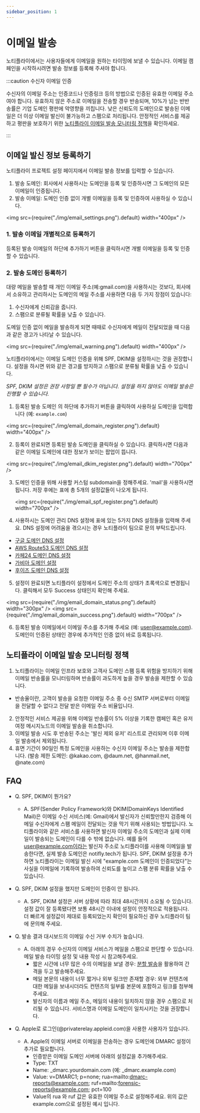 ```yaml
---
sidebar_position: 1
---
```


# 이메일 발송

노티플라이에서는 사용자들에게 이메일을 원하는 타이밍에 보낼 수 있습니다. 이메일 캠페인을 시작하시려면 발송 정보를 등록해 주셔야 합니다. 

:::caution 수신자 이메일 인증

수신자의 이메일 주소는 인증코드나 인증링크 등의 방법으로 인증된 유효한 이메일 주소여야 합니다. 유효하지 않은 주소로 이메일을 전송할 경우 반송되며, 10%가 넘는 반반송률은 기업 도메인 평판에 악영향을 끼칩니다. 낮은 신뢰도의 도메인으로 발송된 이메일은 더 이상 이메일 발신이 불가능하고 스팸으로 처리됩니다.
안정적인 서비스를 제공하고 평판을 보호하기 위한 [노티플라이 이메일 발송 모니터링 정책](https://docs.notifly.tech/ko/user-guide/email/guide#%EB%85%B8%ED%8B%B0%ED%94%8C%EB%9D%BC%EC%9D%B4-%EC%9D%B4%EB%A9%94%EC%9D%BC-%EB%B0%9C%EC%86%A1-%EB%AA%A8%EB%8B%88%ED%84%B0%EB%A7%81-%EC%A0%95%EC%B1%85)을 확인하세요.

:::

## 이메일 발신 정보 등록하기

노티플라이 프로젝트 설정 페이지에서 이메일 발송 정보를 입력할 수 있습니다.

1. 발송 도메인: 회사에서 사용하시는 도메인을 등록 및 인증하시면 그 도메인의 모든 이메일이 인증됩니다.
2. 발송 이메일: 도메인 인증 없이 개별 이메일을 등록 및 인증하여 사용하실 수 있습니다.

<img src={require("./img/email_settings.png").default} width="400px" />

### 1. 발송 이메일 개별적으로 등록하기

등록된 발송 이메일의 하단에 추가하기 버튼을 클릭하시면 개별 이메일을 등록 및 인증할 수 있습니다.

### 2. 발송 도메인 등록하기

대량 메일을 발송할 때 개인 이메일 주소(예:gmail.com)을 사용하시는 것보다, 회사에서 소유하고 관리하시는 도메인의 메일 주소를 사용하면 다음 두 가지 장점이 있습니다:

1. 수신자에게 신뢰감을 줍니다.
2. 스팸으로 분류될 확률을 낮출 수 있습니다.

도메일 인증 없이 메일을 발송하게 되면 때때로 수신자에게 메일이 전달되었을 때 다음과 같은 경고가 나타날 수 있습니다.

<img src={require("./img/email_warning.png").default} width="400px" />

노티플라이에서는 이메일 도메인 인증을 위해 SPF, DKIM을 설정하시는 것을 권장합니다. 설정을 하시면 위와 같은 경고를 방지하고 스팸으로 분류될 확률을 낮출 수 있습니다.

_SPF, DKIM 설정은 권장 사항일 뿐 필수가 아닙니다. 설정을 하지 않아도 이메일 발송은 진행할 수 있습니다._

1. 등록된 발송 도메인 의 하단에 추가하기 버튼을 클릭하여 사용하실 도메인을 입력합니다 (예: `example.com`)

<img src={require("./img/email_domain_register.png").default} width="400px" />

2. 등록이 완료되면 등록된 발송 도메인을 클릭하실 수 있습니다. 클릭하시면 다음과 같은 이메일 도메인에 대한 정보가 보이는 팝업이 뜹니다.

<img src={require("./img/email_dkim_register.png").default} width="700px" />

3. 도메인 인증을 위해 사용할 커스텀 subdomain을 정해주세요. 'mail'을 사용하시면 됩니다. 저장 후에는 표에 총 5개의 설정값들이 나오게 됩니다.

   <img src={require("./img/email_spf_register.png").default} width="700px" />

4. 사용하시는 도메인 관리 DNS 설정에 표에 있는 5가지 DNS 설정들을 입력해 주세요. DNS 설정에 어려움을 겪으시는 경우 노티플라이 팀으로 문의 부탁드립니다.

- [구글 도메인 DNS 설정](https://support.google.com/domains/answer/3290309?hl=ko&ref_topic=9018335&sjid=12768285378828216417-AP)
- [AWS Route53 도메인 DNS 설정](https://docs.aws.amazon.com/ko_kr/Route53/latest/DeveloperGuide/rrsets-working-with.html)
- [카페24 도메인 DNS 설정](https://help.cafe24.com/cs/cs_faq_view.php?idx=3766)
- [가비아 도메인 설정](https://customer.gabia.com/manual/domain/287/1201)
- [후이즈 도메인 DNS 설정](https://cs.whois.co.kr/faq/?p=list&service=1)

5. 설정이 완료되면 노티플라이 설정에서 도메인 주소의 상태가 초록색으로 변경됩니다. 클릭해서 모두 Success 상태인지 확인해 주세요.

<img src={require("./img/email_domain_status.png").default} width="300px" />
<img src={require("./img/email_domain_success.png").default} width="700px" />

6. 등록된 발송 이메일에서 이메일 주소를 추가해 주세요 (예: user@example.com). 도메인이 인증된 상태인 경우에 추가적인 인증 없이 바로 등록됩니다.

## 노티플라이 이메일 발송 모니터링 정책

1. 노티플라이는 이메일 인프라 보호와 고객사 도메인 스팸 등록 위험을 방지하기 위해 이메일 반송률을 모니터링하며 반송률이 과도하게 높을 경우 발송을 제한할 수 있습니다. 
  - 반송율이란, 고객이 발송을 요청한 이메일 주소 중 수신 SMTP 서버로부터 이메일을 전달할 수 없다고 전달 받은 이메일 주소 비율입니다.
2. 안정적인 서비스 제공을 위해 이메일 반송률이 5% 이상을 기록한 캠페인 혹은 유저여정 메시지노드의 이메일 발송을 취소합니다.
3. 이메일 발송 시도 후 반송된 주소는 '발신 제외 유저' 리스트로 관리되며 이후 이메일 발송에서 제외됩니다.
4. 휴면 기간이 90일인 특정 도메인을 사용하는 수신자 이메일 주소는 발송을 제한합니다. (발송 제한 도메인: @kakao.com, @daum.net, @hanmail.net, @nate.com)


## FAQ

- Q. SPF, DKIM이 뭔가요?

  - A. SPF(Sender Policy Framework)와 DKIM(DomainKeys Identified Mail)은 이메일 수신 서비스(예: Gmail)에서 발신자가 신뢰할만한지 검증해 이메일 수신자에게 스팸 메일이 전달되는 것을 막기 위해 사용되는 방법입니다. 노티플라이와 같은 서비스를 사용하면 발신자 이메일 주소의 도메인과 실제 이메일이 발송되는 도메인이 다를 수 밖에 없습니다. 예를 들어 user@example.com이라는 발신자 주소로 노티플라이를 사용해 이메일을 발송한다면, 실제 발송 도메인은 notifly.tech가 됩니다. SPF, DKIM 설정을 추가하면 노티플라이는 이메일 발신 시에 "example.com 도메인이 인증되었다"는 사실을 이메일에 기록하여 발송하여 신뢰도를 높이고 스팸 분류 확률을 낮출 수 있습니다.

- Q. SPF, DKIM 설정을 했지만 도메인이 인증이 안 됩니다.
  - A. SPF, DKIM 설정은 서버 상황에 따라 최대 48시간까지 소요될 수 있습니다. 설정 값이 잘 등록됐다면 보통 48시간 이내에 설정이 안정적으로 적용됩니다. 더 빠르게 설정값이 제대로 등록되었는지 확인이 필요하신 경우 노티플라이 팀에 문의해 주세요.

- Q. 발송 결과 대시보드의 이메일 수신 거부 수치가 높습니다.
  - A. 아래의 경우 수신자의 이메일 서비스가 메일을 스팸으로 판단할 수 있습니다. 메일 발송 타이밍 설정 및 내용 작성 시 참고해주세요.
      - 짧은 시간에 너무 많은 수의 이메일을 보낼 경우: [분할 발송](/ko/user-guide/campaigns/campaign-segments/segment#throttling)을 활용하여 간격을 두고 발송해주세요.
      - 메일 본문의 내용이 너무 짧거나 외부 링크만 존재할 경우: 외부 컨텐츠에 대한 메일을 보내시더라도 컨텐츠의 일부를 본문에 포함하고 링크를 첨부해주세요.
      - 발신자의 이름과 메일 주소, 메일의 내용이 일치하지 않을 경우 스팸으로 처리될 수 있습니다. 서비스명과 이메일 도메인이 일치시키는 것을 권장합니다.

- Q. Apple로 로그인(@privaterelay.appleid.com)을 사용한 사용자가 있습니다.
  - A. Apple의 이메일 서버로 이메일을 전송하는 경우 도메인에 DMARC 설정이 추가로 필요합니다.
      - 인증받은 이메일 도메인 서버에 아래의 설정값을 추가해주세요.
      - Type: TXT
      - Name: _dmarc.yourdomain.com (예: _dmarc.example.com)
      - Value: v=DMARC1; p=none; rua=mailto:dmarc-reports@example.com; ruf=mailto:forensic-reports@example.com; pct=100
      - Value의 rua 와 ruf 값은 유효한 이메일 주소로 설정해주세요. 위의 값은 example.com으로 설정된 예시 입니다.
